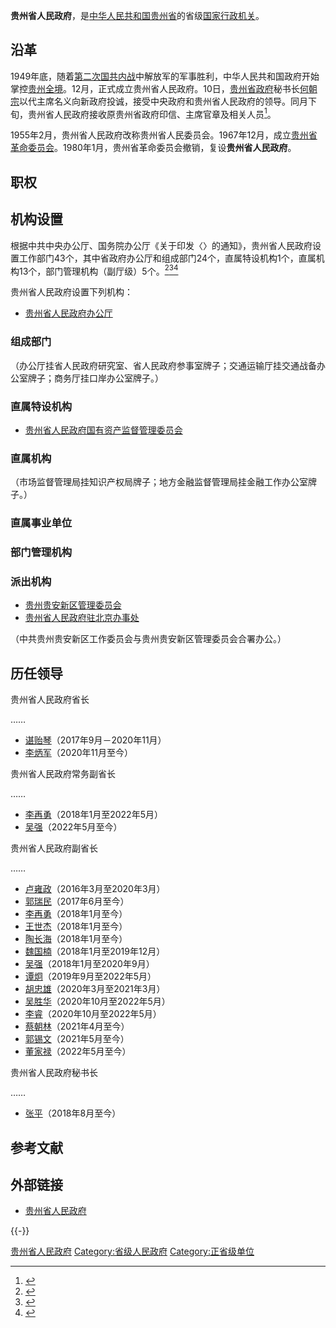 {{Infobox PRCG
|机构名称 = 贵州省人民政府
|标志1 = National Emblem of the People's Republic of China (2).svg
|标志1说明 = [[s:国务院关于国家行政机关和企业事业单位社会团体印章管理的规定|1999年规定]]：[[印章|印章]][[直径|直径]]5厘米，中央刊[[中华人民共和国国徽|国徽]]，由[[中华人民共和国国务院|国务院]]制发。
|职位1 = [[贵州省省长列表|省长]]
|人员1 = [[李炳军|李炳军]]
|职位2 = 副省长
|人员2 = [[吴强_(1966年)|吴　强]]、{{wrap}}[[李再勇|李再勇]]、{{wrap}}[[王世杰_(1966年)|王世杰]]、{{wrap}}[[陶長海|陶長海]]、{{wrap}}[[郭瑞民|郭瑞民]]、{{wrap}}[[董家禄|董家禄]]、{{wrap}}[[蔡朝林|蔡朝林]]、{{wrap}}[[郭锡文|郭锡文]]
|人数2 = 8
|职位3 = 秘书长
|人员3 = [[张平_(1963年)|张　平]]
|授权法源 = [[s:中华人民共和国宪法|中华人民共和国宪法]]
|组织法规 = [[s:中华人民共和国地方各级人民代表大会和地方各级人民政府组织法|中华人民共和国地方各级人民代表大会和地方各级人民政府组织法]]<br>[[s:贵州省人民政府机构改革方案|贵州省人民政府机构改革方案]]<br>[[s:贵州省人民政府工作规则|贵州省人民政府工作规则]]
|业务上级 = [[中华人民共和国国务院|中华人民共和国国务院]]
|组织上级 = [[贵州省人民代表大会|贵州省人民代表大会]]<br>[[贵州省人民代表大会常务委员会|贵州省人民代表大会常务委员会]]
|机构类型 = [[:分类:省级人民政府|省级人民政府]]
|行政级别 = 正省级
|子类1 = 办公厅
|子项1 = 1
|子类2 = 组成部门
|子项2 = 23
|子类3 = 直属特设机构
|子项3 = 1
|子类4 = 直属机构
|子项4 = 13
|子类5 = 部门管理机构
|子项5 = 5
|上级机构 = [[中华人民共和国国务院|中华人民共和国国务院]]<br>[[贵州省人民代表大会|贵州省人民代表大会]]<br>[[贵州省人民代表大会常务委员会|贵州省人民代表大会常务委员会]]
|场所1 = 贵州省人民政府办公厅
|地址1 = [[贵阳市|贵阳市]][[云岩区|云岩区]]中华北路242号省政府大院1号楼
|邮编1 = 550004
|电话1 = {{Tel|86|851|86892753}}
|官网 = {{URL|www.guizhou.gov.cn/}}
|a = [[中国共产党贵州省委员会|中国共产党贵州省委员会]]
|b = [[贵州省人民代表大会常务委员会|贵州省人民代表大会常务委员会]]
|c = [[中国人民政治协商会议贵州省委员会|中国人民政治协商会议贵州省委员会]]
|d = [[中国共产党贵州省纪律检查委员会|中国共产党贵州省纪律检查委员会]]
|e = [[贵州省监察委员会|贵州省监察委员会]]
|f = [[贵州省高级人民法院|贵州省高级人民法院]]
|g = [[贵州省人民检察院|贵州省人民检察院]]
|h = [[中国人民解放军贵州省军区|中国人民解放军贵州省军区]]
|image1 =贵州省人民政府.jpg
|width1 =300px
|caption1 =贵州省人民政府
}}
'''贵州省人民政府'''，是[[中华人民共和国|中华人民共和国]][[贵州省|贵州省]]的省级[[国家|国家]][[行政机关|行政机关]]。

== 沿革 ==
1949年底，随着[[第二次国共内战|第二次国共内战]]中解放军的军事胜利，中华人民共和国政府开始掌控[[貴州省_(中華民國)|贵州全境]]。12月，正式成立贵州省人民政府。10日，[[贵州省政府|贵州省政府]]秘书长[[何朝宗_(官员)|何朝宗]]以代主席名义向新政府投诚，接受中央政府和贵州省人民政府的领导。同月下旬，贵州省人民政府接收原贵州省政府印信、主席官章及相关人员<ref>{{cite journal en
|quotes = 
|last = 
|first = 
|author = 刘宝贤
|coauthors = 
|date = 2006
|year = 
|month = 
|title = 《谷正伦在贵州的最后岁月》
|journal = 贵州文史
|volume = 
|issue = 2006年第6期
|pages = 28-32
|publisher = 政协贵阳市委员会文史和学习委员会
|location = 贵州省贵阳市
|issn = 1007-6778
|pmid = 
|doi = 
|bibcode = 
|oclc = 
|id = 
|url = http://www.cqvip.com/Main/Detail.aspx?id=23110083
|language = Zh-hans
|format = 
|accessdate = 
|laysummary = 
|laysource = 
|laydate = 
|quote = 我们到达昆明后，住谊安大厦……本来约定第二天就搬过去，不料当天夜晚12点过钟，就听到卢汉宣布起义的广播，我随即与刘剑白商量，请何朝宗以贵州省政府代主席名义通电号召贵州部队起义，弃暗投明。同时分别电呈毛主席、朱总司令及贵州杨勇主席，宣布自即日起脱离国民党反动集团，接受共产党的领导。旋接杨勇主席复电“先生归向人民，特表欢迎，黔省逃昆物资，请就地集中，武装部队待命整编，一俟交通恢复，请即回黔，进行交代”。何接到复电后，要我于12月20日携带原贵州省政府铜质印信、主席官章及省府电台人员回贵阳向省人委进行交代，并将黔省逃昆物资等情况向有关领导做了汇报。承徐健生秘书长亲切接待并按指示将原省府的印、章交秘书处徐治生同志接收，我被留在省人委秘书处工作。
|archive-url = 
|archive-date = 2020-01-17
|dead-url = 
}}</ref>。

1955年2月，贵州省人民政府改称贵州省人民委员会。1967年12月，成立[[贵州省革命委员会|贵州省革命委员会]]。1980年1月，贵州省革命委员会撤销，复设'''贵州省人民政府'''。

== 职权 ==
{{:人民政府}}

== 机构设置 ==
根据中共中央办公厅、国务院办公厅《关于印发〈{{s|贵州省机构改革方案}}〉的通知》，贵州省人民政府设置工作部门43个，其中省政府办公厅和组成部门24个，直属特设机构1个，直属机构13个，部门管理机构（副厅级）5个。<ref name="三定方案">{{cite web |author1=质量云 |title=总汇 ：31个省份机构改革方案全部获批（图表） |url=http://www.sohu.com/a/276058599_744299 |website=搜狐网新闻 |accessdate=2019-06-27 |location=北京 |language=zh-cn |archive-date=2019-06-17 |archive-url=https://web.archive.org/web/20190617153600/http://www.sohu.com/a/276058599_744299 |dead-url=no }}</ref><ref name="三定方案2">{{cite web |author1=贵州省人民政府 |title=政府机构 |url=http://www.guizhou.gov.cn/zwgk/zfjg/ |website=贵州省人民政府 |accessdate=2019-06-27 |location=贵阳 |language=zh-cn |archive-date=2020-11-01 |archive-url=https://web.archive.org/web/20201101023045/http://www.guizhou.gov.cn/zwgk/zfjg/ |dead-url=no }}</ref><ref name="三定方案3">{{cite web |author1=贵州改革 |title=附：图解，《贵州省机构改革方案》全文公布 |url=http://www.sohu.com/a/273543629_694812/ |website=搜狐网新闻 |accessdate=2019-06-27 |location=北京 |language=zh-cn |archive-date=2019-12-02 |archive-url=https://web.archive.org/web/20191202062231/http://www.sohu.com/a/273543629_694812 |dead-url=no }}</ref>

贵州省人民政府设置下列机构：
* [[贵州省人民政府办公厅|贵州省人民政府办公厅]]
=== 组成部门 ===
{{columns-list|2|
* [[贵州省发展和改革委员会|贵州省发展和改革委员会]]
* [[贵州省教育厅|贵州省教育厅]]
* [[贵州省科学技术厅|贵州省科学技术厅]]
* [[贵州省工业和信息化厅|贵州省工业和信息化厅]]
* [[贵州省民族宗教事务委员会|贵州省民族宗教事务委员会]]
* [[贵州省公安厅|贵州省公安厅]]
* [[贵州省民政厅|贵州省民政厅]]
* [[贵州省司法厅|贵州省司法厅]]
* [[贵州省财政厅|贵州省财政厅]]
* [[贵州省人力资源和社会保障厅|贵州省人力资源和社会保障厅]]
* [[贵州省自然资源厅|贵州省自然资源厅]]
* [[贵州省生态环境厅|贵州省生态环境厅]]
* [[贵州省住房和城乡建设厅|贵州省住房和城乡建设厅]]
* [[贵州省交通运输厅|贵州省交通运输厅]]
* [[贵州省水利厅|贵州省水利厅]]
* [[贵州省农业农村厅|贵州省农业农村厅]]
* [[贵州省商务厅|贵州省商务厅]]
* [[贵州省文化和旅游厅|贵州省文化和旅游厅]]
* [[贵州省卫生健康委员会|贵州省卫生健康委员会]]
* [[贵州省退役军人事务厅|贵州省退役军人事务厅]]
* [[贵州省应急管理厅|贵州省应急管理厅]]
* [[贵州省审计厅|贵州省审计厅]]
* [[贵州省人民政府外事办公室|贵州省人民政府外事办公室]]
}}
（办公厅挂省人民政府研究室、省人民政府参事室牌子；交通运输厅挂交通战备办公室牌子；商务厅挂口岸办公室牌子。）

=== 直属特设机构 ===
*  [[贵州省人民政府国有资产监督管理委员会|贵州省人民政府国有资产监督管理委员会]]

=== 直属机构 ===
{{columns-list|2|
* [[贵州省市场监督管理局|贵州省市场监督管理局]]
* [[贵州省能源局|贵州省能源局]]
* [[贵州省广播电视局|贵州省广播电视局]]
* [[贵州省体育局|贵州省体育局]]
* [[贵州省统计局|贵州省统计局]]
* [[贵州省医疗保障局|贵州省医疗保障局]]
* [[贵州省人民防空办公室|贵州省人民防空办公室]]
* [[贵州省乡村振兴局|贵州省乡村振兴局]]
* [[贵州省机关事务管理局|贵州省机关事务管理局]]
* [[贵州省大数据发展管理局|贵州省大数据发展管理局]]
* [[贵州省地方金融监督管理局|贵州省地方金融监督管理局]]
* [[贵州省生态移民局|贵州省生态移民局]]
* [[贵州省林业局|贵州省林业局]]
}}
（市场监督管理局挂知识产权局牌子；地方金融监督管理局挂金融工作办公室牌子。）

=== 直属事业单位 ===
{{columns-list|2|
* [[贵州省人民政府发展研究中心|贵州省人民政府发展研究中心]]
* [[贵州科学院|贵州科学院]]
* [[贵州省社会科学院|贵州省社会科学院]]
* [[贵州省农业科学院|贵州省农业科学院]]
* [[贵州省地质矿产勘查开发局|贵州省地质矿产勘查开发局]]
* [[贵州省煤田地质局|贵州省煤田地质局]]
* [[贵州省有色金属和核工业地质勘查局|贵州省有色金属和核工业地质勘查局]]
* [[贵州省文史研究馆|贵州省文史研究馆]]
* [[贵州省投资促进局|贵州省投资促进局]]
* [[贵州省供销合作社联合社|贵州省供销合作社联合社]]
}}

=== 部门管理机构 ===
{{columns-list|2|
* [[贵州省粮食和物资储备局|贵州省粮食和物资储备局]]，由省发展和改革委员会管理。
* [[贵州省监狱管理局|贵州省监狱管理局]]，由省司法厅管理。
* [[贵州省戒毒管理局|贵州省戒毒管理局]]，由省司法厅管理。
* [[贵州省中医药管理局|贵州省中医药管理局]]，由省卫生健康委员会管理。
* [[贵州省药品监督管理局|贵州省药品监督管理局]]，由省市场监督管理局管理。
}}

=== 派出机构 ===
* [[贵安新区|贵州贵安新区管理委员会]]
* [[贵州省人民政府驻北京办事处|贵州省人民政府驻北京办事处]]
（中共贵州贵安新区工作委员会与贵州贵安新区管理委员会合署办公。）

== 历任领导 ==
{{参见|贵州省省长列表}}
{{col-begin}}
{{col-2}}
; 贵州省人民政府省长
……
* [[谌贻琴|谌贻琴]]（2017年9月－2020年11月）
* [[李炳军|李炳军]]（2020年11月至今）
{{col-2}}
; 贵州省人民政府常务副省长
……
* [[李再勇|李再勇]]（2018年1月至2022年5月）
* [[吴强_(1966年)|吴强]]（2022年5月至今）

; 贵州省人民政府副省长
……
* [[卢雍政|卢雍政]]（2016年3月至2020年3月）
* [[郭瑞民|郭瑞民]]（2017年6月至今）
* [[李再勇|李再勇]]（2018年1月至今）
* [[王世杰_(1966年)|王世杰]]（2018年1月至今）
* [[陶长海|陶长海]]（2018年1月至今）
* [[魏国楠|魏国楠]]（2018年1月至2019年12月）
* [[吴强_(1966年)|吴强]]（2018年1月至2020年9月）
* [[谭炯|谭炯]]（2019年9月至2022年5月）
* [[胡忠雄|胡忠雄]]（2020年3月至2021年3月）
* [[吴胜华|吴胜华]]（2020年10月至2022年5月）
* [[李睿_(1967年)|李睿]]（2020年10月至2022年5月）
* [[蔡朝林|蔡朝林]]（2021年4月至今）
* [[郭锡文|郭锡文]]（2021年5月至今）
* [[董家禄|董家禄]]（2022年5月至今）

; 贵州省人民政府秘书长
……
* [[张平_(1963年)|张平]]（2018年8月至今）
{{col-end}}

== 参考文献 ==
{{Reflist|2}}

==外部链接==
*[http://www.guizhou.gov.cn/ 贵州省人民政府]{{Wayback|url=http://www.guizhou.gov.cn/ |date=20200814001734 }}

{{-}}
{{中华人民共和国各省级行政区|行政机关}}
{{中华人民共和国贵州省地方领导人|nocat}}

[[Category:贵州省人民政府|]]
[[Category:省级人民政府|Category:省级人民政府]]
[[Category:正省级单位|Category:正省级单位]]